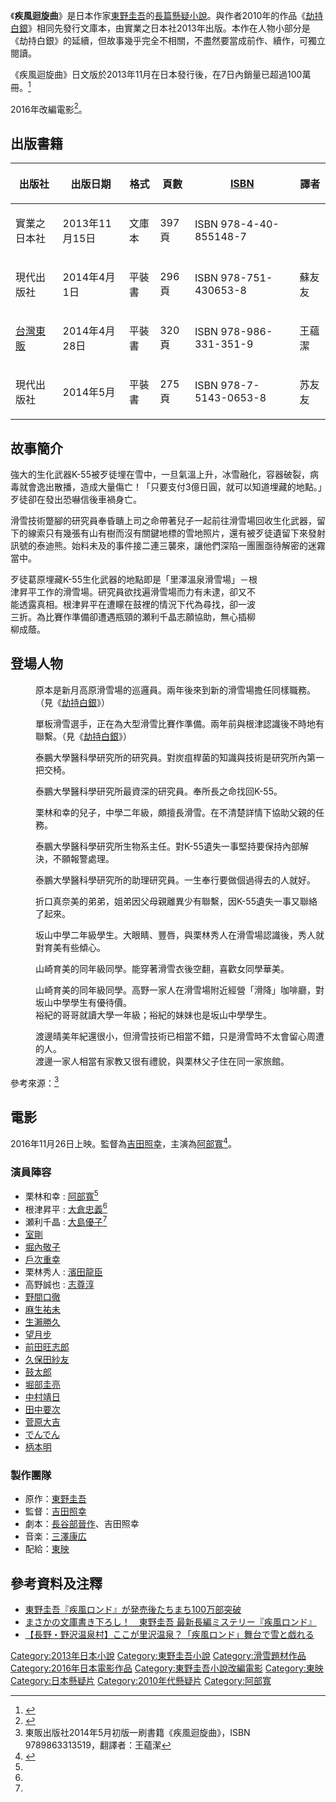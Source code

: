 {{Veil|time=2015-09-12T09:20:38+00:00}}
{{noteTA
|G1=JP
|G2=LI
}}
{{Infobox Book
| name          = 疾風迴旋曲
| title_orig    = {{lang|ja|疾風ロンド}}
| translator    = 
| image         =  [[File:Wrondo.jpg|254px]]
| image_caption = 《{{lang|ja|疾風ロンド}}》日版文庫本封面
| author        = [[東野圭吾|東野圭吾]]
| illustrator   = 
| cover_artist  = 
| country       = {{JPN}}
| language      = [[日語|日語]]
| series        = 
| subject       = 
| genre         = [[推理小說|推理小說]]、[[懸疑小說|懸疑小說]]
| publisher     = 
| pub_date      = 2013年11月（日文版）
| media_type    = [[文庫本|文庫本]]、[[平裝書|平裝書]]
| pages         = 
| isbn          = 
| oclc          = 
}}
{{文學}}

《'''疾風迴旋曲'''》是日本作家[[東野圭吾|東野圭吾]]的[[長篇小說|長篇]][[懸疑小說|懸疑小說]]。與作者2010年的作品《[[劫持白銀|劫持白銀]]》相同先發行文庫本，由實業之日本社2013年出版。本作在人物小部分是《劫持白銀》的延續，但故事幾乎完全不相關，不盡然要當成前作、續作，可獨立閱讀。

《疾風迴旋曲》日文版於2013年11月在日本發行後，在7日內銷量已超過100萬冊。<ref>{{Cite news |url=http://www.chinanews.com/cul/2014/04-21/6086034.shtml |title=东野圭吾《疾风回旋曲》出中文版 |publisher=中新网 |date=2014-04-21 |accessdate=2015-07-02 |archive-date=2015-07-02 |archive-url=https://web.archive.org/web/20150702222342/http://www.chinanews.com/cul/2014/04-21/6086034.shtml |dead-url=no }}</ref>

2016年改編電影<ref>{{Cite news |url= http://www.sponichi.co.jp/entertainment/news/2016/04/13/kiji/K20160413012394680.html |title= 阿部寛＆東野圭吾氏再タッグ！大ヒット小説「疾風ロンド」映画化 |newspaper= Sponichi Annex |publisher= スポーツニッポン新聞社 |date= 2016-04-13 |accessdate= 2016-04-13 |archive-date= 2016-04-16 |archive-url= https://web.archive.org/web/20160416062458/http://www.sponichi.co.jp/entertainment/news/2016/04/13/kiji/K20160413012394680.html |dead-url= no }}</ref>。

== 出版書籍 ==
{| class="wikitable" style="font-size:small;"
|-
! 出版社 !! 出版日期 !! 格式 !! 頁數 !! [[ISBN|ISBN]] !! 譯者
|-
| {{flagicon|Japan}} 實業之日本社 || 2013年11月15日 || 文庫本 || 397頁 || ISBN 978-4-40-855148-7 || {{n/a}}
|-
| {{flagicon|China}} 現代出版社 || 2014年4月1日 || 平裝書 || 296頁 || ISBN 978-751-430653-8 || 蘇友友
|-
| {{flagicon|Taiwan}} [[台灣東販|台灣東販]] || 2014年4月28日 || 平裝書 || 320頁 || ISBN 978-986-331-351-9 || 王蘊潔
|-
| {{flagicon|China}} 現代出版社  || 2014年5月 || 平裝書 || 275頁 || ISBN 978-7-5143-0653-8 || 苏友友
|}

== 故事簡介 ==
強大的生化武器K-55被歹徒埋在雪中，一旦氣溫上升，冰雪融化，容器破裂，病毒就會逸出散播，造成大量傷亡！「只要支付3億日圓，就可以知道埋藏的地點。」歹徒卻在發出恐嚇信後車禍身亡。

滑雪技術蹩腳的研究員奉昏聵上司之命帶著兒子一起前往滑雪場回收生化武器，留下的線索只有幾張有山有樹而沒有關鍵地標的雪地照片，還有被歹徒遺留下來發射訊號的泰迪熊。始料未及的事件接二連三襲來，讓他們深陷一團團亟待解密的迷霧當中。
<div style="width: 79%">
{{hideH|（以下內容可能會影響閱讀小說、觀賞影劇時的趣味）}}
歹徒葛原埋藏K-55生化武器的地點即是「里澤溫泉滑雪場」－根津昇平工作的滑雪場。研究員欲找遍滑雪場而力有未逮，卻又不能透露真相。根津昇平在遭矇在鼓裡的情況下代為尋找，卻一波三折。為比賽作準備卻遭遇瓶頸的瀬利千晶志願協助，無心插柳柳成蔭。
{{hideF}}</div>

== 登場人物 ==
; {{nihongo|根津 昇平|{{ruby|根津|ねづ}} {{ruby|昇平|しょうへい}}|Nezu Shouhei}}
: 原本是新月高原滑雪場的巡邏員。兩年後來到新的滑雪場擔任同樣職務。（見《[[劫持白銀|劫持白銀]]》）

; {{nihongo|瀬利 千晶|{{ruby|瀬利|せり}} {{ruby|千晶|ちあき}}|Seri Chiaki}}
: 單板滑雪選手，正在為大型滑雪比賽作準備。兩年前與根津認識後不時地有聯繫。（見《[[劫持白銀|劫持白銀]]》）

; {{nihongo|葛原 克也|{{ruby|葛原|くずはら}}|Kuzuhara}}
: 泰鵬大學醫科學研究所的研究員。對炭疽桿菌的知識與技術是研究所內第一把交椅。

; {{nihongo|栗林 和幸|{{ruby|栗林|くりばやし}} {{ruby|和幸|かずゆき}}|Kuribayashi Kazuyuki}}
: 泰鵬大學醫科學研究所最資深的研究員。奉所長之命找回K-55。 

; {{nihongo|栗林 秀人|{{ruby|栗林|くりばやし}} {{ruby|秀人|ひでと}}|Kuribayashi Hideto}}
: 栗林和幸的兒子，中學二年級，頗擅長滑雪。在不清楚詳情下協助父親的任務。

; {{nihongo|東鄉 雅臣|{{ruby|東郷|とうごう}} {{ruby|雅臣|まさおみ}}|Tougou Masaomi}}
: 泰鵬大學醫科學研究所生物系主任。對K-55遺失一事堅持要保持內部解決，不願報警處理。

; {{nihongo|折口 真奈美|{{ruby|折口|おりくち}} {{ruby|真奈美|まなみ}}|Orikuchi Manami}}
: 泰鵬大學醫科學研究所的助理研究員。一生奉行要做個過得去的人就好。 

; {{nihongo|折口 榮治|{{ruby|折口|おりくち}} {{ruby|榮治|えいじ}}|Orikuchi Eizi}}
: 折口真奈美的弟弟，姐弟因父母親離異少有聯繫，因K-55遺失一事又聯絡了起來。

; {{nihongo|山崎 育美|{{ruby|山崎|やまざき}} {{ruby|育美|いくみ}}|Yamazaki Ikumi}}
: 坂山中學二年級學生。大眼睛、豐唇，與栗林秀人在滑雪場認識後，秀人就對育美有些傾心。

; {{nihongo|川端 健太|{{ruby|川端|かわばた}} {{ruby|健太|けんた}}|Kawabata Kenta}}
: 山崎育美的同年級同學。能穿著滑雪衣後空翻，喜歡女同學華美。

; {{nihongo|高野 裕紀|{{ruby|高野|たかの}} {{ruby|裕紀|ゆうき}}|Takano Yuuki}}
: 山崎育美的同年級同學。高野一家人在滑雪場附近經營「滑降」咖啡廳，對坂山中學學生有優待價。
: 裕紀的哥哥{{nihongo|誠也|せいや|romaji=Seiya|lead=no}}就讀大學一年級；裕紀的妹妹{{nihongo|望美|のぞみ|romaji=Nozomi|lead=no}}也是坂山中學學生。

; {{nihongo|渡邊 晴美|{{ruby|渡邊|わたなべ}} {{ruby|晴美|はるみ}}|Watanabe Harumi}}
: 渡邊晴美年紀還很小，但滑雪技術已相當不錯，只是滑雪時不太會留心周遭的人。
: 渡邊一家人相當有家教又很有禮貌，與栗林父子住在同一家旅館。

參考來源：<ref>東販出版社2014年5月初版一刷書籍《疾風迴旋曲》，ISBN 9789863313519，翻譯者：王蘊潔</ref>

==電影==
2016年11月26日上映。監督為[[吉田照幸|吉田照幸]]，主演為[[阿部寬|阿部寬]]<ref name=natary160426>{{cite news|url=http://natalie.mu/eiga/news/185015|title=関ジャニ∞大倉忠義と大島優子が「疾風ロンド」で阿部寛と共演、新キャスト11名|newspaper=映画ナタリー|date=2016-04-26|accessdate=2016-04-26|archive-date=2016-04-26|archive-url=https://web.archive.org/web/20160426133122/http://natalie.mu/eiga/news/185015|dead-url=no}}</ref>。

=== 演員陣容 ===
* 栗林和幸 : [[阿部寬|阿部寬]]<ref name=natary160426/>
* 根津昇平 : [[大倉忠義|大倉忠義]]<ref name=natary160426/>
* 瀬利千晶 : [[大島優子|大島優子]]<ref name=natary160426/>
* [[室剛|室剛]]
* [[堀內敬子|堀內敬子]]
* [[戶次重幸|戶次重幸]]
* 栗林秀人 : [[濱田龍臣|濱田龍臣]]
* 高野誠也 : [[志尊淳|志尊淳]]
* [[野間口徹|野間口徹]]
* [[麻生祐未|麻生祐未]]
* [[生瀨勝久|生瀨勝久]]
* [[望月步|望月步]]
* [[前田旺志郎|前田旺志郎]]
* [[久保田紗友|久保田紗友]]
* [[鼓太郎|鼓太郎]]
* [[堀部圭亮|堀部圭亮]]
* [[中村靖日|中村靖日]]
* [[田中要次|田中要次]]
* [[菅原大吉|菅原大吉]]
* [[でんでん|でんでん]]
* [[柄本明|柄本明]]

=== 製作團隊 ===
* 原作：[[東野圭吾|東野圭吾]]
* 監督：[[吉田照幸|吉田照幸]]
* 劇本：[[長谷部晉作|長谷部晉作]]、吉田照幸
* 音楽：[[三澤康広|三澤康広]]
* 配給：[[東映|東映]]

== 參考資料及注釋 ==
{{reflist}}
*[http://www.sinkan.jp/news/index_4121.html 東野圭吾『疾風ロンド』が発売後たちまち100万部突破] {{Wayback|url=http://www.sinkan.jp/news/index_4121.html |date=20150924102044 }}
*[http://www.news-postseven.com/archives/20131115_227241.html まさかの文庫書き下ろし！　東野圭吾 最新長編ミステリー『疾風ロンド』] {{Wayback|url=http://www.news-postseven.com/archives/20131115_227241.html |date=20190616212519 }}
*[https://web.archive.org/web/20150705195552/http://www.sponichi.co.jp/society/yomimono/trip/2014/kiji/K20140320007814080.html 【長野・野沢温泉村】ここが里沢温泉？「疾風ロンド」舞台で雪と戯れる]

{{東野圭吾}}
{{DEFAULTSORT:Shippu Rondo}}
[[Category:2013年日本小說|Category:2013年日本小說]]
[[Category:東野圭吾小說|Category:東野圭吾小說]]

[[Category:滑雪題材作品|Category:滑雪題材作品]]

[[Category:2016年日本電影作品|Category:2016年日本電影作品]]


[[Category:東野圭吾小說改編電影|Category:東野圭吾小說改編電影]]

[[Category:東映|Category:東映]]
[[Category:日本懸疑片|Category:日本懸疑片]]
[[Category:2010年代懸疑片|Category:2010年代懸疑片]]
[[Category:阿部寬|Category:阿部寬]]
